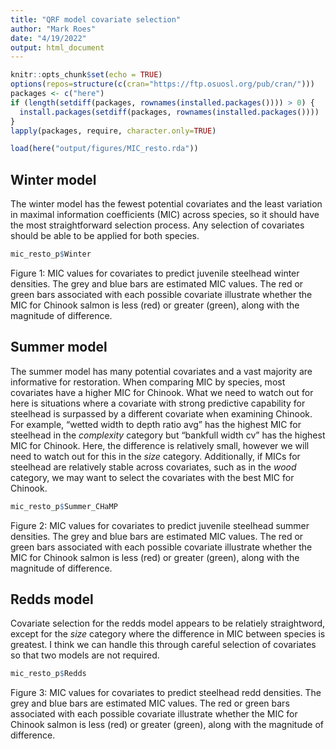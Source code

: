 ```yaml
---
title: "QRF model covariate selection"
author: "Mark Roes"
date: "4/19/2022"
output: html_document
---
```


```r
knitr::opts_chunk$set(echo = TRUE)
options(repos=structure(c(cran="https://ftp.osuosl.org/pub/cran/")))  
packages <- c("here") 
if (length(setdiff(packages, rownames(installed.packages()))) > 0) {
  install.packages(setdiff(packages, rownames(installed.packages())))  
}  
lapply(packages, require, character.only=TRUE)

```

```r
load(here("output/figures/MIC_resto.rda"))
```

## Winter model

The winter model has the fewest potential covariates and the least variation in maximal information coefficients (MIC) across species, so it should have the most straightforward selection process. Any selection of covariates should be able to be applied for both species.  

```r
mic_resto_p$Winter
```

Figure 1: MIC values for covariates to predict juvenile steelhead winter densities. The grey and blue bars are estimated MIC values. The red or green bars associated with each possible covariate illustrate whether the MIC for Chinook salmon is less (red) or greater (green), along with the magnitude of difference.



## Summer model

The summer model has many potential covariates and a vast majority are informative for restoration. When comparing MIC by species, most covariates have a higher MIC for Chinook. What we need to watch out for here is situations where a covariate with strong predictive capability for steelhead is surpassed by a different covariate when examining Chinook. For example, "wetted width to depth ratio avg" has the highest MIC for steelhead in the *complexity* category but "bankfull width cv" has the highest MIC for Chinook. Here, the difference is relatively small, however we will need to watch out for this in the *size* category. Additionally, if MICs for steelhead are relatively stable across covariates, such as in the *wood* category, we may want to select the covariates with the best MIC for Chinook. 

```r
mic_resto_p$Summer_CHaMP
```

Figure 2: MIC values for covariates to predict juvenile steelhead summer densities. The grey and blue bars are estimated MIC values. The red or green bars associated with each possible covariate illustrate whether the MIC for Chinook salmon is less (red) or greater (green), along with the magnitude of difference.



## Redds model

Covariate selection for the redds model appears to be relatiely straightword, except for the *size* category where the difference in MIC between species is greatest. I think we can handle this through careful selection of covariates so that two models are not required.


```r
mic_resto_p$Redds
```

Figure 3: MIC values for covariates to predict steelhead redd densities. The grey and blue bars are estimated MIC values. The red or green bars associated with each possible covariate illustrate whether the MIC for Chinook salmon is less (red) or greater (green), along with the magnitude of difference.